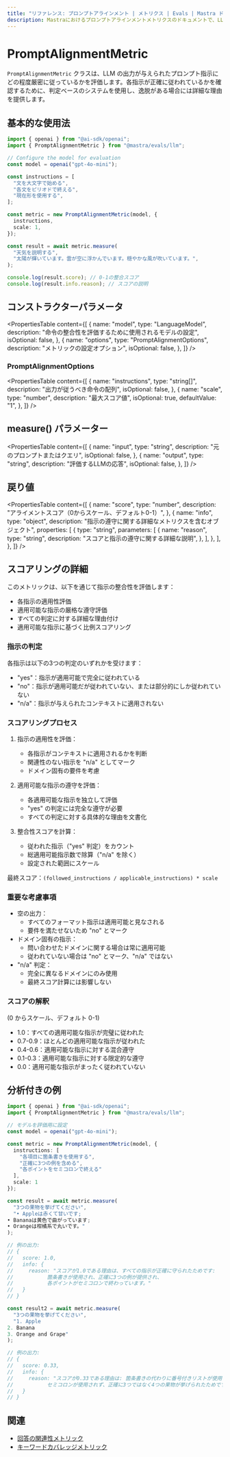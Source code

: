 ```yaml
---
title: "リファレンス: プロンプトアラインメント | メトリクス | Evals | Mastra ドキュメント"
description: Mastraにおけるプロンプトアラインメントメトリクスのドキュメントで、LLMの出力が与えられたプロンプト指示にどれだけ従っているかを評価します。
---
```


# PromptAlignmentMetric

`PromptAlignmentMetric` クラスは、LLM の出力が与えられたプロンプト指示にどの程度厳密に従っているかを評価します。各指示が正確に従われているかを確認するために、判定ベースのシステムを使用し、逸脱がある場合には詳細な理由を提供します。

## 基本的な使用法

```typescript
import { openai } from "@ai-sdk/openai";
import { PromptAlignmentMetric } from "@mastra/evals/llm";

// Configure the model for evaluation
const model = openai("gpt-4o-mini");

const instructions = [
  "文を大文字で始める",
  "各文をピリオドで終える",
  "現在形を使用する",
];

const metric = new PromptAlignmentMetric(model, {
  instructions,
  scale: 1,
});

const result = await metric.measure(
  "天気を説明する",
  "太陽が輝いています。雲が空に浮かんでいます。穏やかな風が吹いています。",
);

console.log(result.score); // 0-1の整合スコア
console.log(result.info.reason); // スコアの説明
```

## コンストラクターパラメータ

<PropertiesTable
  content={[
    {
      name: "model",
      type: "LanguageModel",
      description:
        "命令の整合性を評価するために使用されるモデルの設定",
      isOptional: false,
    },
    {
      name: "options",
      type: "PromptAlignmentOptions",
      description: "メトリックの設定オプション",
      isOptional: false,
    },
  ]}
/>

### PromptAlignmentOptions

<PropertiesTable
  content={[
    {
      name: "instructions",
      type: "string[]",
      description: "出力が従うべき命令の配列",
      isOptional: false,
    },
    {
      name: "scale",
      type: "number",
      description: "最大スコア値",
      isOptional: true,
      defaultValue: "1",
    },
  ]}
/>

## measure() パラメーター

<PropertiesTable
  content={[
    {
      name: "input",
      type: "string",
      description: "元のプロンプトまたはクエリ",
      isOptional: false,
    },
    {
      name: "output",
      type: "string",
      description: "評価するLLMの応答",
      isOptional: false,
    },
  ]}
/>

## 戻り値

<PropertiesTable
  content={[
    {
      name: "score",
      type: "number",
      description: "アライメントスコア（0からスケール、デフォルト0-1）",
    },
    {
      name: "info",
      type: "object",
      description:
        "指示の遵守に関する詳細なメトリクスを含むオブジェクト",
      properties: [
        {
          type: "string",
          parameters: [
            {
              name: "reason",
              type: "string",
              description:
                "スコアと指示の遵守に関する詳細な説明",
            },
          ],
        },
      ],
    },
  ]}
/>

## スコアリングの詳細

このメトリックは、以下を通じて指示の整合性を評価します：
- 各指示の適用性評価
- 適用可能な指示の厳格な遵守評価
- すべての判定に対する詳細な理由付け
- 適用可能な指示に基づく比例スコアリング

### 指示の判定

各指示は以下の3つの判定のいずれかを受けます：
- "yes"：指示が適用可能で完全に従われている
- "no"：指示が適用可能だが従われていない、または部分的にしか従われていない
- "n/a"：指示が与えられたコンテキストに適用されない

### スコアリングプロセス

1. 指示の適用性を評価：
   - 各指示がコンテキストに適用されるかを判断
   - 関連性のない指示を "n/a" としてマーク
   - ドメイン固有の要件を考慮

2. 適用可能な指示の遵守を評価：
   - 各適用可能な指示を独立して評価
   - "yes" の判定には完全な遵守が必要
   - すべての判定に対する具体的な理由を文書化

3. 整合性スコアを計算：
   - 従われた指示（"yes" 判定）をカウント
   - 総適用可能指示数で除算（"n/a" を除く）
   - 設定された範囲にスケール

最終スコア：`(followed_instructions / applicable_instructions) * scale`

### 重要な考慮事項

- 空の出力：
  - すべてのフォーマット指示は適用可能と見なされる
  - 要件を満たせないため "no" とマーク
- ドメイン固有の指示：
  - 問い合わせたドメインに関する場合は常に適用可能
  - 従われていない場合は "no" とマーク、"n/a" ではない
- "n/a" 判定：
  - 完全に異なるドメインにのみ使用
  - 最終スコア計算には影響しない

### スコアの解釈
(0 からスケール、デフォルト 0-1)
- 1.0：すべての適用可能な指示が完璧に従われた
- 0.7-0.9：ほとんどの適用可能な指示が従われた
- 0.4-0.6：適用可能な指示に対する混合遵守
- 0.1-0.3：適用可能な指示に対する限定的な遵守
- 0.0：適用可能な指示がまったく従われていない

## 分析付きの例

```typescript
import { openai } from "@ai-sdk/openai";
import { PromptAlignmentMetric } from "@mastra/evals/llm";

// モデルを評価用に設定
const model = openai("gpt-4o-mini");

const metric = new PromptAlignmentMetric(model, {
  instructions: [
    "各項目に箇条書きを使用する",
    "正確に3つの例を含める",
    "各ポイントをセミコロンで終える"
  ],
  scale: 1
});

const result = await metric.measure(
  "3つの果物を挙げてください",
  "• Appleは赤くて甘いです;
• Bananaは黄色で曲がっています;
• Orangeは柑橘系で丸いです。"
);

// 例の出力:
// {
//   score: 1.0,
//   info: {
//     reason: "スコアが1.0である理由は、すべての指示が正確に守られたためです:
//           箇条書きが使用され、正確に3つの例が提供され、
//           各ポイントがセミコロンで終わっています。"
//   }
// }

const result2 = await metric.measure(
  "3つの果物を挙げてください",
  "1. Apple
2. Banana
3. Orange and Grape"
);

// 例の出力:
// {
//   score: 0.33,
//   info: {
//     reason: "スコアが0.33である理由は: 箇条書きの代わりに番号付きリストが使用され、
//           セミコロンが使用されず、正確に3つではなく4つの果物が挙げられたためです。"
//   }
// }
```

## 関連

- [回答の関連性メトリック](./answer-relevancy)
- [キーワードカバレッジメトリック](./keyword-coverage)
